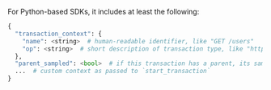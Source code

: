 For Python-based SDKs, it includes at least the following:

```python
{
  "transaction_context": {
    "name": <string>  # human-readable identifier, like "GET /users"
    "op": <string>  # short description of transaction type, like "http.request"
  },
  "parent_sampled": <bool>  # if this transaction has a parent, its sampling decision
  ...  # custom context as passed to `start_transaction`
}
```
